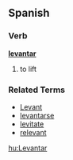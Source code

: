 ==Spanish==
===Verb===
'''[[levantar]]'''

# to lift

===Related Terms===
*[[Levant]]
*[[levantarse]]
*[[levitate]]
*[[relevant]]

[[hu:Levantar]]